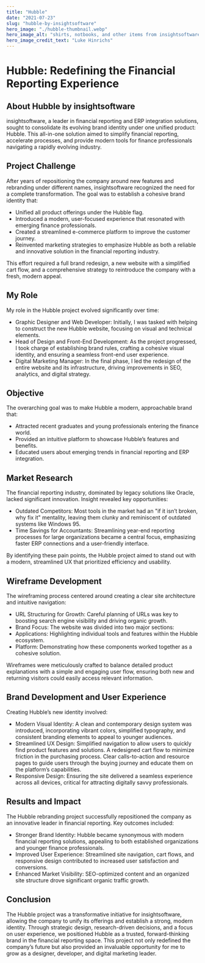 ```yaml
---
title: "Hubble"
date: "2021-07-23"
slug: "hubble-by-insightsoftware"
hero_image: "./hubble-thumbnail.webp"
hero_image_alt: "shirts, notbooks, and other items from insightsoftware.com"
hero_image_credit_text: "Luke Hinrichs"
---
```


<h1 className="text-cyan-500 text-4xl font-semibold mb-4">Hubble: Redefining the Financial Reporting Experience</h1>

<h2 className="text-slate-500 text-xl font-medium mb-2">About Hubble by insightsoftware</h2>
  <p className="text-slate-500 mb-6">
    insightsoftware, a leader in financial reporting and ERP integration solutions, sought to consolidate its evolving brand identity under one unified product: Hubble. This all-in-one solution aimed to simplify financial reporting, accelerate processes, and provide modern tools for finance professionals navigating a rapidly evolving industry.
  </p>

<h2 className="text-slate-500 text-xl font-medium mb-2">Project Challenge</h2>
<p className="text-slate-500 mb-6">After years of repositioning the company around new features and rebranding under different names, insightsoftware recognized the need for a complete transformation. The goal was to establish a cohesive brand identity that:</p>
<ul className="list-disc pl-5 text-slate-500 mb-6">
    <li>Unified all product offerings under the Hubble flag.</li>
    <li>Introduced a modern, user-focused experience that resonated with emerging finance professionals.</li>
    <li>Created a streamlined e-commerce platform to improve the customer journey.</li>
    <li>Reinvented marketing strategies to emphasize Hubble as both a reliable and innovative solution in the financial reporting industry.</li>
  </ul>
<p className="text-slate-500 mb-6">This effort required a full brand redesign, a new website with a simplified cart flow, and a comprehensive strategy to reintroduce the company with a fresh, modern appeal.</p>

<h2 className="text-slate-500 text-xl font-medium mb-2">My Role</h2>
  <p className="text-slate-500 mb-6">
    My role in the Hubble project evolved significantly over time:
  </p>
  <ul className="list-disc pl-5 text-slate-500 mb-6">
    <li>Graphic Designer and Web Developer: Initially, I was tasked with helping to construct the new Hubble website, focusing on visual and technical elements.</li>
    <li>Head of Design and Front-End Development: As the project progressed, I took charge of establishing brand rules, crafting a cohesive visual identity, and ensuring a seamless front-end user experience.</li>
    <li>Digital Marketing Manager: In the final phase, I led the redesign of the entire website and its infrastructure, driving improvements in SEO, analytics, and digital strategy.</li>
  </ul>

 <h2 className="text-slate-500 text-xl font-medium mb-2">Objective</h2>
  <p className="text-slate-500 mb-6">
    The overarching goal was to make Hubble a modern, approachable brand that:
  </p>
  <ul className="list-disc pl-5 text-slate-500 mb-6">
    <li>Attracted recent graduates and young professionals entering the finance world.</li>
    <li>Provided an intuitive platform to showcase Hubble’s features and benefits.</li>
    <li>Educated users about emerging trends in financial reporting and ERP integration.</li>
  </ul>


 <h2 className="text-slate-500 text-xl font-medium mb-2">Market Research</h2>
  <p className="text-slate-500 mb-6">
    The financial reporting industry, dominated by legacy solutions like Oracle, lacked significant innovation. Insight revealed key opportunities:
  </p>
  <ul className="list-disc pl-5 text-slate-500 mb-6">
    <li>Outdated Competitors: Most tools in the market had an "if it isn’t broken, why fix it" mentality, leaving them clunky and reminiscent of outdated systems like Windows 95.</li>
    <li>Time Savings for Accountants: Streamlining year-end reporting processes for large organizations became a central focus, emphasizing faster ERP connections and a user-friendly interface.</li>
  </ul>
  <p className="text-slate-500 mb-6">
    By identifying these pain points, the Hubble project aimed to stand out with a modern, streamlined UX that prioritized efficiency and usability.
  </p>

  <h2 className="text-slate-500 text-xl font-medium mb-2">Wireframe Development</h2>
<p className="text-slate-500 mb-6">The wireframing process centered around creating a clear site architecture and intuitive navigation:</p>
<ul className="list-disc pl-5 text-slate-500 mb-6">
<li>URL Structuring for Growth: Careful planning of URLs was key to boosting search engine visibility and driving organic growth.</li>
<li>Brand Focus: The website was divided into two major sections:</li>
<li>Applications: Highlighting individual tools and features within the Hubble ecosystem.</li>
<li>Platform: Demonstrating how these components worked together as a cohesive solution.</li>
</ul>
<p className="text-slate-500 mb-6">
    Wireframes were meticulously crafted to balance detailed product explanations with a simple and engaging user flow, ensuring both new and returning visitors could easily access relevant information.
  </p>

<h2 className="text-slate-500 text-xl font-medium mb-2">Brand Development and User Experience</h2>
  <p className="text-slate-500 mb-6">
    Creating Hubble’s new identity involved:
  </p>
  <ul className="list-disc pl-5 text-slate-500 mb-6">
    <li>Modern Visual Identity: A clean and contemporary design system was introduced, incorporating vibrant colors, simplified typography, and consistent branding elements to appeal to younger audiences.</li>
    <li>Streamlined UX Design: Simplified navigation to allow users to quickly find product features and solutions. A redesigned cart flow to minimize friction in the purchasing process. Clear calls-to-action and resource pages to guide users through the buying journey and educate them on the platform’s capabilities.</li>
    <li>Responsive Design: Ensuring the site delivered a seamless experience across all devices, critical for attracting digitally savvy professionals.</li>
  </ul>

  <h2 className="text-slate-500 text-xl font-medium mb-2">Results and Impact</h2>
  <p className="text-slate-500 mb-6">
    The Hubble rebranding project successfully repositioned the company as an innovative leader in financial reporting. Key outcomes included:
  </p>
  <ul className="list-disc pl-5 text-slate-500 mb-6">
    <li>Stronger Brand Identity: Hubble became synonymous with modern financial reporting solutions, appealing to both established organizations and younger finance professionals.</li>
    <li>Improved User Experience: Streamlined site navigation, cart flows, and responsive design contributed to increased user satisfaction and conversions.</li>
    <li>Enhanced Market Visibility: SEO-optimized content and an organized site structure drove significant organic traffic growth.</li>
  </ul>

  <h2 className="text-slate-500 text-xl font-medium mb-2">Conclusion</h2>
  <p className="text-slate-500 mb-6">
    The Hubble project was a transformative initiative for insightsoftware, allowing the company to unify its offerings and establish a strong, modern identity. Through strategic design, research-driven decisions, and a focus on user experience, we positioned Hubble as a trusted, forward-thinking brand in the financial reporting space. This project not only redefined the company’s future but also provided an invaluable opportunity for me to grow as a designer, developer, and digital marketing leader.
  </p>
